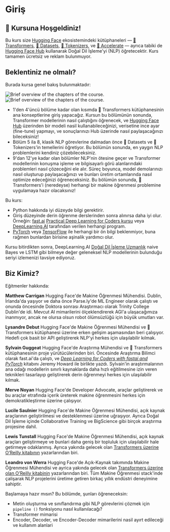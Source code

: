# Giriş

<CourseFloatingBanner
    chapter={1}
    classNames="absolute z-10 right-0 top-0"
/>

## 🤗 Kursuna Hoşgeldiniz!

<Youtube id="00GKzGyWFEs" />

Bu kurs size [Hugging Face](https://huggingface.co/) ekosistemindeki kütüphaneleri — [🤗 Transformers](https://github.com/huggingface/transformers), [🤗 Datasets](https://github.com/huggingface/datasets), [🤗 Tokenizers](https://github.com/huggingface/tokenizers), ve [🤗 Accelerate](https://github.com/huggingface/accelerate) — ayrıca tabiki de [Hugging Face Hub](https://huggingface.co/models) kullanarak Doğal Dil İşleme'yi (NLP) öğretecektir. Kurs tamamen ücretsiz ve reklam bulunmuyor.

## Beklentiniz ne olmalı?

Burada kursa genel bakış bulunmaktadır: 

<div class="flex justify-center">
<img class="block dark:hidden" src="https://huggingface.co/datasets/huggingface-course/documentation-images/resolve/main/en/chapter1/summary.svg" alt="Brief overview of the chapters of the course.">
<img class="hidden dark:block" src="https://huggingface.co/datasets/huggingface-course/documentation-images/resolve/main/en/chapter1/summary-dark.svg" alt="Brief overview of the chapters of the course.">
</div>

- 1'den 4'üncü bölüme kadar olan kısımda 🤗 Transformers kütüphanesinin ana konseptlerine giriş yapacağız. Kursun bu bölümünün sonunda, Transformer modellerinin nasıl çalıştığını öğrenecek, ve [Hugging Face Hub](https://huggingface.co/models) üzerinden bir modeli nasil kullanabileceğinizi, verisetine ince ayar (fine-tune) yapmayı, ve sonuçlarınızı Hub üzerinde nasıl paylaşacağınızı bileceksiniz!
- Bölüm 5 ila 8, klasik NLP görevlerine dalmadan önce 🤗 Datasets ve 🤗 Tokenizers'in temellerini öğretiyor. Bu bölümün sonunda, en yaygın NLP problemlerini kendiniz çözebileceksiniz.
- 9'dan 12'ye kadar olan bölümler NLP'nin ötesine geçer ve Transformer modellerinin konuşma işleme ve bilgisayarlı görü alanlarındaki problemleri nasıl çözeceğini ele alır. Süreç boyunca, model demolarınızı nasıl oluşturup paylaşacağınızı ve bunları üretim ortamlarında nasıl optimize edeceğinizi öğreneceksiniz. Bu bölümün sonunda, 🤗 Transformers'i (neredeyse) herhangi bir makine öğrenmesi problemine uygulamaya hazır olacaksınız!

Bu kurs:

* Python hakkında iyi düzeyde bilgi gerektirir.
* Giriş düzeyinde derin öğrenme derslerinden sonra alınırsa daha iyi olur. Örneğin: [fast.ai](https://www.fast.ai/) [Practical Deep Learning for Coders kursu](https://course.fast.ai/) veya [DeepLearning.AI](https://www.deeplearning.ai/) tarafından verilen herhangi program.
* [PyTorch](https://pytorch.org/) veya [TensorFlow](https://www.tensorflow.org/) ile herhangi bir ön bilgi beklenmiyor, buna rağmen bunlardan birisine aşinalik yardımcı olur.

Kursu bitirdikten sonra, DeepLearning.AI [Doğal Dil İşleme Uzmanlık](https://www.coursera.org/specializations/natural-language-processing?utm_source=deeplearning-ai&utm_medium=institutions&utm_campaign=20211011-nlp-2-hugging_face-page-nlp-refresh) naive Bayes ve LSTM gibi bilmeye değer geleneksel NLP modellerinin bulunduğu seriyi izlemenizi tavsiye ediyoruz. 


## Biz Kimiz?

Eğitmenler hakkında:

**Matthew Carrigan** Hugging Face'de Makine Öğrenmesi Mühendisi. Dublin, İrlanda'da yaşıyor ve daha önce Parse.ly'de ML Engineer olarak çalıştı ve onunda öncesinde Doktora sonrası Araştırmacı olarak Trinity College Dublin'de idi. Mevcut AI mimarilerini ölçeklendirerek AGI'a ulaşacağımıza inanmıyor, ancak ne olursa olsun robot ölümsüzlüğü için büyük umutları var. 

**Lysandre Debut** Hugging Face'de Makine Öğrenmesi Mühendisi  ve 🤗 Transformers kütüphanesi üzerine erken gelişim aşamasından beri çalışıyor. Hedefi çok basit bir API geliştirerek NLP'yi herkes için ulaşılabilir kılmak.

**Sylvain Guggeat** Hugging Face'de Araştırma Mühendisi ve 🤗 Transformers kütüphanesinin proje yürütücülerinden biri. Öncesinde Araştırma Bilimci olarak fast.ai'da çalıştı, ve _[Deep Learning for Coders with fastai and PyTorch](https://learning.oreilly.com/library/view/deep-learning-for/9781492045519/)_ kitabını Jeremy Howard ile birlikte yazdı. Sylvain'in araştırmalarının ana odağı modellerin sınırlı kaynaklarda daha hızlı eğitilmesine izin veren teknikleri tasarlayıp geliştirerek derin öğrenmeyi herkes için ulaşılabilir kılmak.

**Merve Noyan** Hugging Face'de Developer Advocate, araçlar geliştirerek ve bu araçlar etrafında içerik üreterek makine öğrenmesini herkes için demokratikleştirme üzerine çalışıyor.

**Lucile Saulnier** Hugging Face'de Makine Öğrenmesi Mühendisi, açık kaynak araçlarının geliştirilmesi ve desteklenmesi üzerine uğraşıyor. Ayrıca Doğal Dil İşleme içinde Collaborative Training ve BigScience gibi birçok araştırma projesine dahil.

**Lewis Tunstall** Hugging Face'de Makine Öğrenmesi Mühendisi, açık kaynak araçları geliştirmeye ve bunlari daha geniş bir topluluk için ulaşılabilir hale getirmeye odaklanmış. Ayrıca yakında gelecek olan [Transformers üzerine O’Reilly kitabının](https://www.oreilly.com/library/view/natural-language-processing/9781098103231/) yazarlarından biri.

**Leandro von Werra**  Hugging Face'de Açık-Kaynak takımında Makine Öğrenmesi Mühendisi ve ayrica yakında gelecek olan [Transformers üzerine olan O’Reilly kitabinin](https://www.oreilly.com/library/view/natural-language-processing/9781098103231/) yazarlarından biri. Tüm Makine Öğrenmesi stack'inde çalişarak NLP projelerini üretime getiren birkaç yıllık endüstri deneyimine sahiptir.


Başlamaya hazır mısın? Bu bölümde, şunları öğreneceksin:
* Metin oluşturma ve sınıflandırma gibi NLP görevlerini çözmek için `pipeline ()` fonksiyonu nasıl kullanılacağı?
* Transformer mimarisi
* Encoder, Decoder, ve Encoder-Decoder mimarilerini nasil ayırt edileceği ve kullanım alanlari
